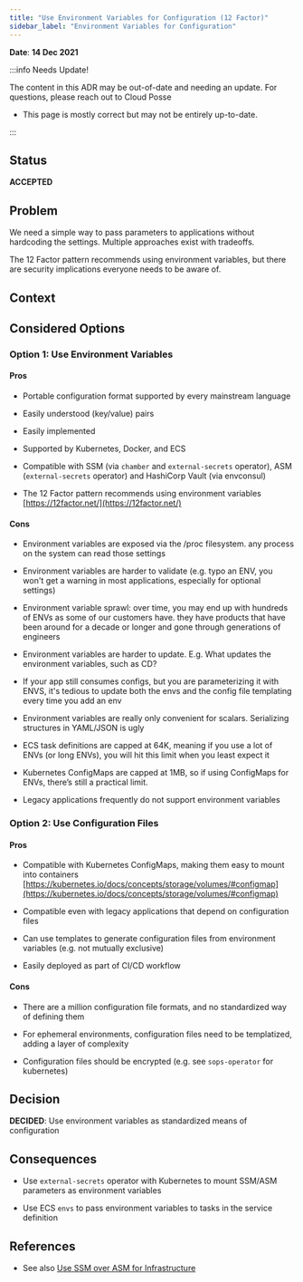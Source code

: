 ```yaml
---
title: "Use Environment Variables for Configuration (12 Factor)"
sidebar_label: "Environment Variables for Configuration"
---
```


**Date**: **14 Dec 2021**

:::info Needs Update!

The content in this ADR may be out-of-date and needing an update. For questions, please reach out to Cloud Posse

- This page is mostly correct but may not be entirely up-to-date.

:::

## Status
**ACCEPTED**

## Problem
We need a simple way to pass parameters to applications without hardcoding the settings. Multiple approaches exist with tradeoffs.

The 12 Factor pattern recommends using environment variables, but there are security implications everyone needs to be aware of.

## Context

## Considered Options

### **Option 1**: Use Environment Variables

#### Pros

- Portable configuration format supported by every mainstream language

- Easily understood (key/value) pairs

- Easily implemented

- Supported by Kubernetes, Docker, and ECS

- Compatible with SSM (via `chamber` and `external-secrets` operator), ASM (`external-secrets` operator) and HashiCorp Vault (via envconsul)

- The 12 Factor pattern recommends using environment variables [https://12factor.net/](https://12factor.net/)

#### Cons

- Environment variables are exposed via the /proc filesystem. any process on the system can read those settings

- Environment variables are harder to validate (e.g. typo an ENV, you won't get a warning in most applications, especially for optional settings)

- Environment variable sprawl: over time, you may end up with hundreds of ENVs as some of our customers have. they have products that have been around for a decade or longer and gone through generations of engineers

- Environment variables are harder to update. E.g. What updates the environment variables, such as CD?

- If your app still consumes configs, but you are parameterizing it with ENVS, it's tedious to update both the envs and the config file templating every time you add an env

- Environment variables are really only convenient for scalars. Serializing structures in YAML/JSON is ugly

- ECS task definitions are capped at 64K, meaning if you use a lot of ENVs (or long ENVs), you will hit this limit when you least expect it

- Kubernetes ConfigMaps are capped at 1MB, so if using ConfigMaps for ENVs, there’s still a practical limit.

- Legacy applications frequently do not support environment variables

### **Option 2**: Use Configuration Files

#### Pros

- Compatible with Kubernetes ConfigMaps, making them easy to mount into containers
[https://kubernetes.io/docs/concepts/storage/volumes/#configmap](https://kubernetes.io/docs/concepts/storage/volumes/#configmap)

- Compatible even with legacy applications that depend on configuration files

- Can use templates to generate configuration files from environment variables (e.g. not mutually exclusive)

- Easily deployed as part of CI/CD workflow

#### Cons

- There are a million configuration file formats, and no standardized way of defining them

- For ephemeral environments, configuration files need to be templatized, adding a layer of complexity

- Configuration files should be encrypted (e.g. see `sops-operator` for kubernetes)

## Decision

**DECIDED**: Use environment variables as standardized means of configuration

## Consequences

- Use `external-secrets` operator with Kubernetes to mount SSM/ASM parameters as environment variables

- Use ECS `envs` to pass environment variables to tasks in the service definition

## References

- See also [Use SSM over ASM for Infrastructure](/resources/adrs/adopted/use-ssm-over-asm-for-infrastructure)


